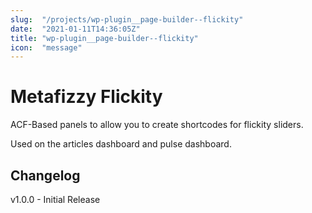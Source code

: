 ```yaml
---
slug:  "/projects/wp-plugin__page-builder--flickity"
date:  "2021-01-11T14:36:05Z"
title: "wp-plugin__page-builder--flickity"
icon:  "message"
---
```


# Metafizzy Flickity

ACF-Based panels to allow you to create shortcodes for flickity sliders.

Used on the articles dashboard and pulse dashboard.

## Changelog

v1.0.0 - Initial Release
